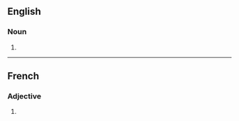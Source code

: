 ==English==

===Noun===
{{head|en|noun form}}

# {{plural of|en|flamboyant}}

----

==French==

===Adjective===
{{head|fr|adjective form}}

# {{masculine plural of|fr|flamboyant}}